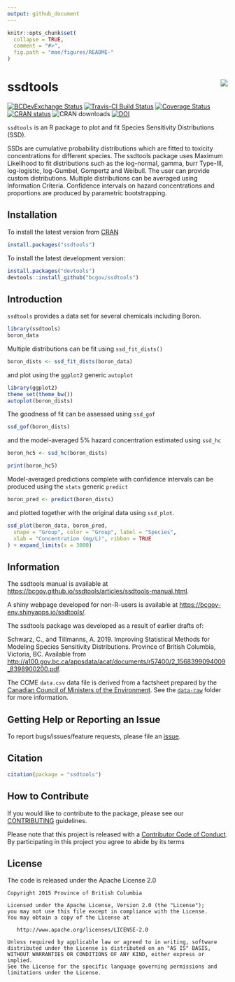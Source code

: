 ```yaml
---
output: github_document
---
```


<!-- README.md is generated from README.Rmd. Please edit that file -->

```r
knitr::opts_chunk$set(
  collapse = TRUE,
  comment = "#>",
  fig.path = "man/figures/README-"
)
```

# ssdtools <img src="man/figures/logo.png" align="right" />

[![BCDevExchange Status](https://assets.bcdevexchange.org/images/badges/delivery.svg)](https://github.com/BCDevExchange/docs/blob/master/discussion/projectstates.md)
[![Travis-CI Build Status](https://travis-ci.org/bcgov/ssdtools.svg?branch=master)](https://travis-ci.org/bcgov/ssdtools)
[![Coverage Status](https://img.shields.io/codecov/c/github/bcgov/ssdtools/master.svg)](https://codecov.io/github/bcgov/ssdtools?branch=master)
[![CRAN status](https://www.r-pkg.org/badges/version/ssdtools)](https://cran.r-project.org/package=ssdtools)
![CRAN downloads](https://cranlogs.r-pkg.org/badges/ssdtools)
[![DOI](http://joss.theoj.org/papers/10.21105/joss.01082/status.svg)](https://doi.org/10.21105/joss.01082)

`ssdtools` is an R package to plot and fit Species Sensitivity Distributions (SSD). 

SSDs are cumulative probability distributions which are fitted to toxicity concentrations for different species.
The ssdtools package uses Maximum Likelihood to fit distributions such as the log-normal, gamma, burr Type-III, log-logistic, log-Gumbel, Gompertz and Weibull.
The user can provide custom distributions.
Multiple distributions can be averaged using Information Criteria.
Confidence intervals on hazard concentrations and proportions are produced by parametric bootstrapping.

## Installation

To install the latest version from [CRAN](https://CRAN.R-project.org/package=ssdtools)
```r
install.packages("ssdtools")
```

To install the latest development version:

```r
install.packages("devtools")
devtools::install_github("bcgov/ssdtools")
```

## Introduction

`ssdtools` provides a data set for several chemicals including Boron.
```r
library(ssdtools)
boron_data
```

Multiple distributions can be fit using `ssd_fit_dists()`
```r
boron_dists <- ssd_fit_dists(boron_data)
```

and plot using the `ggplot2` generic `autoplot`
```r
library(ggplot2)
theme_set(theme_bw())
autoplot(boron_dists)
```

The goodness of fit can be assessed using `ssd_gof`
```r
ssd_gof(boron_dists)
```

and the model-averaged 5% hazard concentration estimated using `ssd_hc`
```r
boron_hc5 <- ssd_hc(boron_dists)
```

```r
print(boron_hc5)
```

Model-averaged predictions complete with confidence intervals can be produced using the `stats` generic `predict`
```r
boron_pred <- predict(boron_dists)
```

and plotted together with the original data using `ssd_plot`.
```r
ssd_plot(boron_data, boron_pred,
  shape = "Group", color = "Group", label = "Species",
  xlab = "Concentration (mg/L)", ribbon = TRUE
) + expand_limits(x = 3000)
```

## Information

The ssdtools manual is available at <https://bcgov.github.io/ssdtools/articles/ssdtools-manual.html>.

A shiny webpage developed for non-R-users is available at <https://bcgov-env.shinyapps.io/ssdtools/>.

The ssdtools package was developed as a result of earlier drafts of:

Schwarz, C., and Tillmanns, A. 2019. Improving Statistical Methods for Modeling Species Sensitivity Distributions. Province of British Columbia, Victoria, BC. Available from <http://a100.gov.bc.ca/appsdata/acat/documents/r57400/2_1568399094009_8398900200.pdf>.

The CCME `data.csv` data file is derived from a factsheet prepared by the [Canadian Council of Ministers of the Environment](http://ceqg-rcqe.ccme.ca/en/index.html). See the [`data-raw`](https://github.com/bcgov/ssdtools/tree/master/data-raw) folder for more information.

## Getting Help or Reporting an Issue

To report bugs/issues/feature requests, please file an [issue](https://github.com/bcgov/ssdtools/issues/).

## Citation

```r
citation(package = "ssdtools")
```

## How to Contribute

If you would like to contribute to the package, please see our 
[CONTRIBUTING](CONTRIBUTING.md) guidelines.

Please note that this project is released with a [Contributor Code of Conduct](CODE_OF_CONDUCT.md). 
By participating in this project you agree to abide by its terms

## License

The code is released under the Apache License 2.0

    Copyright 2015 Province of British Columbia

    Licensed under the Apache License, Version 2.0 (the "License");
    you may not use this file except in compliance with the License.
    You may obtain a copy of the License at 

       http://www.apache.org/licenses/LICENSE-2.0

    Unless required by applicable law or agreed to in writing, software
    distributed under the License is distributed on an "AS IS" BASIS,
    WITHOUT WARRANTIES OR CONDITIONS OF ANY KIND, either express or implied.
    See the License for the specific language governing permissions and
    limitations under the License.

